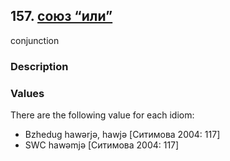 ## 157. <a href =  'https://agricolamz.github.io/The_Circassian_Isoglosses_Database/157.html' target='_blank'>союз "или"</a>
conjunction

### Description



### Values
There are the following value for each idiom:

* Bzhedug  hawərjə, hawjə [Ситимова 2004: 117] 
* SWC  hawəmjə [Ситимова 2004: 117] 

